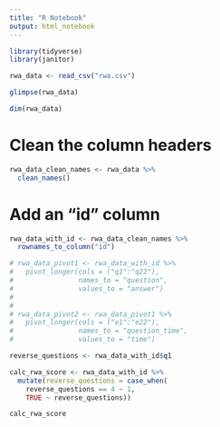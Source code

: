```yaml
---
title: "R Notebook"
output: html_notebook
---
```

```r
library(tidyverse)
library(janitor)

```

```r
rwa_data <- read_csv("rwa.csv")

glimpse(rwa_data)

dim(rwa_data)
```
# Clean the column headers
```r
rwa_data_clean_names <- rwa_data %>% 
  clean_names()
```

# Add an "id" column
```r
rwa_data_with_id <- rwa_data_clean_names %>% 
  rownames_to_column("id")
```

```r
# rwa_data_pivot1 <- rwa_data_with_id %>% 
#   pivot_longer(cols = ("q1":"q22"),
#                names_to = "question",
#                values_to = "answer")
#                
#                
# rwa_data_pivot2 <- rwa_data_pivot1 %>% 
#   pivot_longer(cols = ("e1":"e22"),
#                names_to = "question_time",
#                values_to = "time")

```

```r

reverse_questions <- rwa_data_with_id$q1

calc_rwa_score <- rwa_data_with_id %>% 
  mutate(reverse_questions = case_when(
    reverse_questions == 4 ~ 1,
    TRUE ~ reverse_questions))

calc_rwa_score
```

